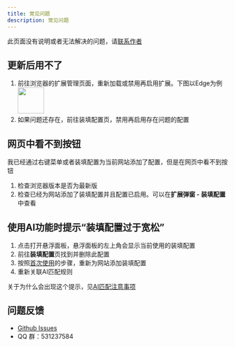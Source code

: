 ```yaml
---
title: 常见问题
description: 常见问题
---
```



此页面没有说明或者无法解决的问题，请[联系作者](#contact)

## 更新后用不了

1. 前往浏览器的扩展管理页面，重新加载或禁用再启用扩展。下图以Edge为例
   <img src='/manage-toggle-extension.webp' height='60px'/>
2. 如果问题还存在，前往装填配置页，禁用再启用存在问题的配置

## 网页中看不到<Fab />按钮

我已经通过右键菜单或者装填配置为当前网站添加了配置，但是在网页中看不到<Fab />按钮

1. 检查浏览器版本是否为最新版
2. 检查已经为网站添加了装填配置并且配置已启用。可以在**扩展弹窗 - 装填配置**中查看

## 使用AI功能时提示“装填配置过于宽松”

1. 点击<Fab />打开悬浮面板，悬浮面板的左上角会显示当前使用的装填配置
2. 前往**装填配置**页找到并删除此配置
3. 按照[首次使用](/getting-started/#first-time)的步骤，重新为网站添加装填配置
4. 重新关联AI匹配规则

关于为什么会出现这个提示，见[AI匹配注意事项](/docs/integration-policy#%E6%B3%A8%E6%84%8F%E4%BA%8B%E9%A1%B9)

<a id="contact"></a>
## 问题反馈

- [Github Issues](https://github.com/Mr-Quin/danmaku-anywhere/issues)
- QQ 群：531237584